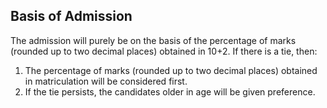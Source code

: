 ## Basis of Admission

The admission will purely be on the basis of the percentage of marks (rounded up to two decimal places) obtained in 10+2. If there is a tie, then:

1. The percentage of marks (rounded up to two decimal places) obtained in matriculation will be considered first.
2. If the tie persists, the candidates older in age will be given preference.
